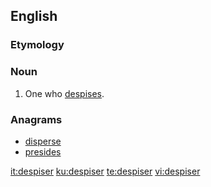 ==English==

===Etymology===
{{suffix|en|despise|er}}

===Noun===
{{en-noun}}

# One who [[despise]]s.

===Anagrams===
* [[disperse#English|disperse]]
* [[presides#English|presides]]

[[it:despiser]]
[[ku:despiser]]
[[te:despiser]]
[[vi:despiser]]